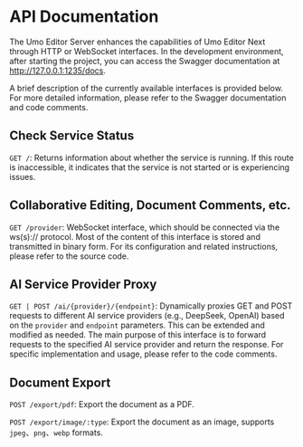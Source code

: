# API Documentation

The Umo Editor Server enhances the capabilities of Umo Editor Next through HTTP or WebSocket interfaces. In the development environment, after starting the project, you can access the Swagger documentation at http://127.0.0.1:1235/docs.

A brief description of the currently available interfaces is provided below. For more detailed information, please refer to the Swagger documentation and code comments.

## Check Service Status

`GET /`: Returns information about whether the service is running. If this route is inaccessible, it indicates that the service is not started or is experiencing issues.

## Collaborative Editing, Document Comments, etc.

`GET /provider`: WebSocket interface, which should be connected via the ws(s):// protocol. Most of the content of this interface is stored and transmitted in binary form. For its configuration and related instructions, please refer to the source code.

## AI Service Provider Proxy
`GET | POST /ai/{provider}/{endpoint}`: Dynamically proxies GET and POST requests to different AI service providers (e.g., DeepSeek, OpenAI) based on the `provider` and `endpoint` parameters. This can be extended and modified as needed. The main purpose of this interface is to forward requests to the specified AI service provider and return the response. For specific implementation and usage, please refer to the code comments.


## Document Export

`POST /export/pdf`: Export the document as a PDF.

`POST /export/image/:type`: Export the document as an image, supports `jpeg`、`png`、`webp` formats.
